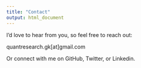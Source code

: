 ```yaml
---
title: "Contact"
output: html_document
---
```


I'd love to hear from you, so feel free to reach out:

<!-- Luxembourg School of Finance<br> -->
<!-- Postal Address 	Campus Kirchberg, Université du Luxembourg<br> -->
<!-- 6, rue Richard Coudenhove-Kalergi<br> -->
<!-- L-1359 Luxembourg <br> -->
<!-- (+352) 46 66 44 5948<br> -->
<!-- gabriel.kaiser[at]uni.lu<br> -->
quantresearch.gk[at]gmail.com<br>

<!-- Currently, I live in London: -->
<!-- London School of Economics and Political Science<br> -->
<!-- Financial Markets Group Research Centre<br> -->
<!-- Houghton Street, 1th floor<br> -->
<!-- London, UK WC2A 2AE<br> -->
<!-- g.kaiser@lse.ac.uk<br> -->

Or connect with me on GitHub, Twitter, or Linkedin.